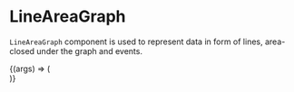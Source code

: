 
<Meta title="Lab/LineAreaGraph" component={LineAreaGraph} />

# LineAreaGraph

`LineAreaGraph` component is used to represent data
in form of lines, area-closed under the graph and events.

<Canvas>
  <Story
    name="Default"
    args={{
      legendTableHeight: 120,
      closedSeries: closedSeriesData,
      openSeries: openSeriesData,
      eventSeries: eventSeriesData,
      showEventTable: true,
      showPoints: true,
      showLegendTable: true,
      showTips: true,
      unit: "%",
      yLabel: "Chaos",
      yLabelOffset: 35,
      marginLeftEventTable: 10,
      widthPercentageEventTable: 50,
    }}
  >
    {(args) => (
      <div style={{ width: "40rem", height: "25rem" }}>
        <LineAreaGraph {...args} />
      </div>
    )}
  </Story>
</Canvas>

<ArgsTable of={LineAreaGraph} />
